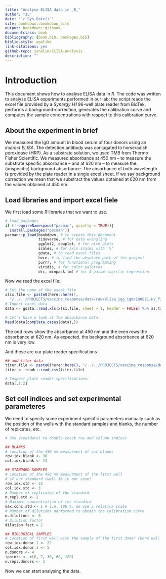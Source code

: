 ```yaml
---
title: "Analyse ELISA data in _R_"
author: "JL"
date: "`r Sys.Date()`"
site: bookdown::bookdown_site
output: bookdown::gitbook
documentclass: book
bibliography: [book.bib, packages.bib]
biblio-style: apalike
link-citations: yes
github-repo: janalin/ELISA-analysis
description: ""
---
```


# Introduction {#intro}
This document shows how to analyse ELISA data in _R_. The code was written to analyse ELISA experiments performed in our lab: the script reads the excel file provided by a _Synergy H1_ 96-well plate reader from BioTek, performs a background-correction, generates the calibration curve and computes the sample concentrations with respect to this calibration curve.

## About the experiment in brief
We measured the IgG amount in blood serum of four donors using an _indirect ELISA_. The detection antibody was conjugated to horseradish peroxidase (HRP). As a substrate solution, we used TMB from Thermo Fisher Scientific. We measured absorbance at 450 nm -- to measure the substrate specific absorbance -- and at 620 nm -- to measure the (unspecific) background absorbance. The absorbance of both wavelength is provided by the plate reader in a single excel sheet. If we say background correction we mean that we substract the values obtained at 620 nm from the values obtained at 450 nm.

## Load libraries and import excel fiele
We first load some _R_ libraries that we want to use.
```r
# load packages
if (!requireNamespace("pacman", quietly = TRUE)){
  install.packages("pacman")}
pacman::p_load(bookdown, # to create this document
               tidyverse, # for data wrangling
               ggplot2, cowplot, # for nice plots
               scales, # for axis scales with '%'
               gdata, # to read excel files
               here, # to find the absolute path of the project
               purrr, # for functional programming
               viridis, # for color palettes
               drc, minpack.lm) # for 4-param logistic regression
```

Now we read the excel file:
```r
# Set the name of the excel file
xlsx.file <- paste0(here::here(),
  "/../../PROJECTS/vaccine_response/data-raw/elisa_igg_igm/180821-HV_first_test_IgG.xlsx")
# Import excel data
data <- gdata::read.xls(xlsx.file, sheet = 1, header = FALSE) %>% as.tibble

# Let's have a look at the absorbance data.
head(data[complete.cases(data),])
```

The odd rows show the absorbance at 450 nm and the even rows the absorbance at 620 nm. As expected, the background absorbance at 620 nm is very low. 

And these are our plate reader specifications
```r
## add titer data
titer.file <- paste0(here::here(), "/../../PROJECTS/vaccine_response/data/postprocess-HV_data.csv")
titer <- readr::read_csv(titer.file)

# Inspect plate reader specifications:
data[,1:2]
```

## Set cell indices and set experimental parameteres
We need to specify some experiment-specific parameters manually such as the position of the wells with the standard samples and blanks, the number of replicates, etc. 
```r
# Use View(data) to double-check row and column indices

## BLANKS
# Location of the 450 nm measurment of our blanks
row.idx.blank <- 36
col.idx.blank <- 13

## STANDARD SAMPLES
# Location of the 450 nm measurment of the first well 
# of our standard (well 1A in our case)
row.idx.std <- 22
col.idx.std <- 3
# Number of replicates of the standard
n.repl.std <- 2
# Maximal concentration of the standard 
max.conc.std <- 1 # i.e. 100 %, we use a relative scale
# Number of dilutions performed to obtain the calibration curve
n.dilutions <- 8
# Dilution factor
dilution.fact = 2

## BIOLOGICAL SAMPLES
# Location of first well with the sample of the first donor (here well 3A)
row.idx.donor.1 <- 22
col.idx.donor.1 <- 5
n.donors <- 4
tpoints <- c(0, 7, 30, 60, 180)
n.repl.donors <- 2
```

Now we can start analysing the data.